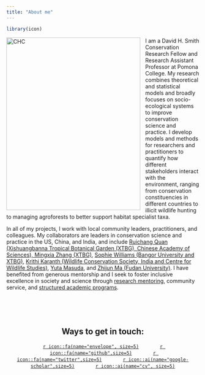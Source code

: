 ```yaml
---
title: "About me"
---
```


```r
library(icon)
```

<img src="static_files/Chang_HS_2019.jpg" alt="CHC" style="height: 450px; width: 350px; padding-right: 10px;" align="left"> 

I am a David H. Smith Conservation Research Fellow and Research Assistant Professor at Pomona College. My research combines theoretical and statistical models and broadly focuses on socio-ecological systems to improve conservation science and practice. I develop models and methods for researchers and practitioners to quantify how different stakeholders interact with the environment, ranging from conservation constituencies in different countries to illicit wildlife hunting to managing agroforests to better support habitat specialist taxa.   

In all of my projects, I work with local community leaders, practitioners, and colleagues. My collaborators are leaders in conservation science and practice in the US, China, and India, and include [Ruichang Quan (Xishuangbanna Tropical Botanical Garden (XTBG), Chinese Academy of Sciences), Mingxia Zhang (XTBG)](http://abce.xtbg.cas.cn/people_18981/201406/t20140612_239607.html), [Sophie Williams (Bangor University and XTBG)](http://www.sophiewilliams.org/), [Krithi Karanth (Wildlife Conservation Society, India and Centre for Wildlife Studies)](http://www.conservationindia.org/author/krithi), [Yuta Masuda](https://www.nature.org/en-us/about-us/who-we-are/our-people/yuta-masuda-bio/), and [Zhijun Ma (Fudan University)](http://www.gs.fudan.edu.cn/lifeenglish/05/a9/c829a1449/page.psp). I have benefited from generous mentorship and I seek to foster inclusive excellence in society and science through [research mentoring](http://www.nimbios.org/sre/sre2018_interactions_proj), community service, and [structured academic programs](https://cfwstem.weebly.com/about.html).

<br>
<br>
<br>

<center>

## Ways to get in touch:

[`r icon::fa(name="envelope", size=5)`](mailto:chchang@pomona.edu) &nbsp;&nbsp;&nbsp;&nbsp;&nbsp;&nbsp;&nbsp;&nbsp;&nbsp;&nbsp;&nbsp;&nbsp;
[`r icon::fa(name="github",size=5)`](https://github.com/charlottehchang)
&nbsp;&nbsp;&nbsp;&nbsp;&nbsp;&nbsp;&nbsp;&nbsp;&nbsp;&nbsp;&nbsp;&nbsp;
[`r icon::fa(name="twitter",size=5)`](https://twitter.com/harpactes) 
&nbsp;&nbsp;&nbsp;&nbsp;&nbsp;&nbsp;&nbsp;&nbsp;&nbsp;&nbsp;&nbsp;&nbsp;
[`r icon::ai(name="google-scholar",size=5)`](https://scholar.google.com/citations?user=ZTPakfgAAAAJ&hl=en&oi=ao)
&nbsp;&nbsp;&nbsp;&nbsp;&nbsp;&nbsp;&nbsp;&nbsp;&nbsp;&nbsp;&nbsp;&nbsp;
[`r icon::ai(name="cv", size=5)`](https://charlottehchang.github.io/static_files/CChangCV.pdf)

</center>

